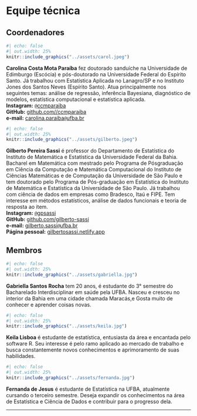 # Equipe técnica

## Coordenadores

```r
#| echo: false
#| out.width: 25%
knitr::include_graphics("../assets/carol.jpeg")
```


**Carolina Costa Mota Paraíba** fez doutorado sanduíche na Universidade de Edimburgo (Escócia) e pós-doutorado na Universidade Federal do Espírito Santo. Já trabalhou com Estatística Aplicada no Lanagro/SP e no Instituto Jones dos Santos Neves (Espírito Santo). Atua principalmente nos seguintes temas: análise de regressão, inferência Bayesiana, diagnóstico de modelos, estatística computacional e estatística aplicada.<br>
**Instagram:** [`@`ccmparaiba](https://www.instagram.com/ccmparaiba/)<br>
**GitHub:** [github.com//ccmparaiba](https://github.com/ccmparaiba)<br>
**e-mail:** [carolina.paraiba`@`ufba.br](mailto:carolina.paraiba@ufba.br)

```r
#| echo: false
#| out.width: 25%
knitr::include_graphics("../assets/gilberto.jpeg")
```


**Gilberto Pereira Sassi** é professor do Departamento de Estatística do Instituto de Matemática e Estatística da Universidade Federal da Bahia. Bacharel em Matemática com mestrado pelo Programa de Pósgraduação em Ciência da Computação e Matemática Computacional do Instituto de Ciências Matemáticas e de Computação da Universidade de São Paulo e tem doutorado pelo Programa de Pós-graduação em Estatística do Instituto de Matemática e Estatística da Universidade de São Paulo. Já trabalhou com ciência de dados em empresas como Bradesco, Itaú e FIPE. Tem interesse em métodos estatísticos, análise de dados funcionais e teoria de resposta ao item.<br>
**Instagram:** [`@`gpsassi](https://www.instagram.com/gpsassi/)<br>
**GitHub:** [github.com/gilberto-sassi](https://github.com/gilberto-sassi)<br>
**e-mail:** [gilberto.sassi`@`ufba.br](mailto:gilberto.sassi@ufba.br)<br>
**Página pessoal:** [gilbertosassi.netlify.app](https://gilbertosassi.netlify.app){target="_blank"}

## Membros

```r
#| echo: false
#| out.width: 25%
knitr::include_graphics("../assets/gabriella.jpg")
```


**Gabriella Santos Rocha** tem 20 anos, é estudante do 3° semestre do Bacharelado Interdisciplinar em saúde pela UFBA. Nasceu e cresceu no interior da Bahia em uma cidade chamada Maracás,e Gosta muito de conhecer e aprender coisas novas.

```r
#| echo: false
#| out.width: 25%
knitr::include_graphics("../assets/keila.jpg")
```

**Keila Lisboa**  é estudante de estatística, entusiasta da área e encantada pelo software R. Seu interesse é pelo ramo aplicado ao mercado de trabalho e busca constantemente novos conhecimentos e aprimoramento de suas habilidades.

```r
#| echo: false
#| out.width: 25%
knitr::include_graphics("../assets/fernanda.jpg")
```

**Fernanda de Jesus** é estudante de Estatística na UFBA, atualmente cursando o terceiro semestre. Deseja expandir os conhecimentos na área de Estatística e Ciência de Dados e contribuir para o progresso dela.

---
